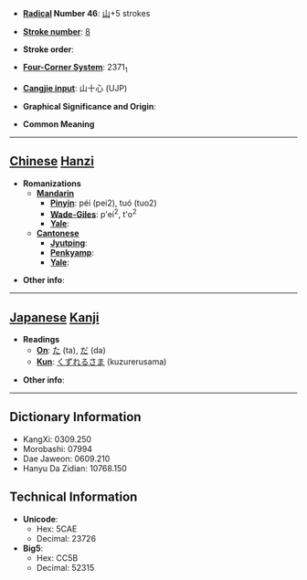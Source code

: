 * '''[[Wiktionary:Chinese radical index| Radical]] Number 46''': [[Wiktionary:Chinese radical index 山|山]]+5 strokes

* '''[[Wiktionary:Chinese total strokes index|Stroke number]]''': [[Wiktionary:Chinese total strokes index 8|8]]

* '''Stroke order''': 

* '''[[Wiktionary:Chinese four corner index|Four-Corner System]]''': 2371<sub>1</sub>

* '''[[Wiktionary:Chinese Cangjie index|Cangjie input]]''': 山十心 (UJP)

* '''Graphical Significance and Origin''': 

* '''Common Meaning'''

----

== [[Chinese]] [[Hanzi]] ==

* '''Romanizations'''
** '''[[Mandarin]]'''
*** '''[[Pinyin]]''': péi (pei2), tuó (tuo2)
*** '''[[Wade-Giles]]''': p'ei<sup>2</sup>, t'o<sup>2</sup>
*** '''[[Yale]]''': 
** '''[[Cantonese]]'''
*** '''[[Jyutping]]''':
*** '''[[Penkyamp]]''': 
*** '''[[Yale]]''': 

* '''Other info''': 

----

== [[Japanese]] [[Kanji]] ==

* '''Readings'''
** '''[[On]]''': [[た]] (ta), [[だ]] (da)
** '''[[Kun]]''': [[くずれるさま]] (kuzurerusama)

* '''Other info''':  

----

== Dictionary Information ==

* KangXi: 0309.250
* Morobashi: 07994
* Dae Jaweon: 0609.210
* Hanyu Da Zidian: 10768.150

== Technical Information ==

* '''Unicode''':
** Hex: 5CAE
** Decimal: 23726
* '''Big5''':
** Hex: CC5B
** Decimal: 52315